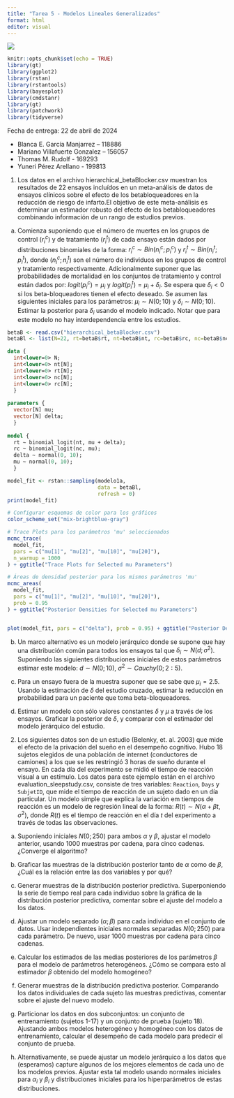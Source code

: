 ```yaml
---
title: "Tarea 5 - Modelos Lineales Generalizados"
format: html
editor: visual  
---
```


![](ITAM.png)

```r
knitr::opts_chunk$set(echo = TRUE)
library(gt)
library(ggplot2)
library(rstan)
library(rstantools)
library(bayesplot)
library(cmdstanr)
library(gt)
library(patchwork)
library(tidyverse)
```

Fecha de entrega: 22 de abril de 2024

-   Blanca E. García Manjarrez -- 118886
-   Mariano Villafuerte Gonzalez -- 156057
-   Thomas M. Rudolf - 169293
-   Yuneri Pérez Arellano - 199813

1.  Los datos en el archivo hierarchical_betaBlocker.csv muestran los resultados de 22 ensayos incluídos en un meta-análisis de datos de ensayos clínicos sobre el efecto de los betabloqueadores en la reducción de riesgo de infarto.El objetivo de este meta-análisis es determinar un estimador robusto del efecto de los betabloqueadores combinando información de un rango de estudios previos.

```{=html}
<!-- -->
```
a.  Comienza suponiendo que el número de muertes en los grupos de control $(r^{c}_i)$ y de tratamiento $(r^{t}_{i})$ de cada ensayo están dados por distribuciones binomiales de la forma: $r^{c}_i \sim Bin(n^{c}_{i}; p^{c}_{i})$ y $r^{t}_{i} \sim Bin(n^{t}_{i}; p^{t}_{i})$, donde $(n^{c}_{i};n^{t}_{i})$ son el número de individuos en los grupos de control y tratamiento respectivamente. Adicionalmente suponer que las probabilidades de mortalidad en los conjuntos de tratamiento y control están dados por: $logit(p^{c}_{i}) = \mu_i$ y $logit(p^{t}_{i}) = \mu_i + \delta_i$. Se espera que $\delta_i<0$ si los beta-bloqueadores tienen el efecto deseado. Se asumen las siguientes iniciales para los parámetros: $\mu_i \sim N(0;10)$ y $\delta_i \sim N(0; 10)$. Estimar la posterior para $\delta_i$ usando el modelo indicado. Notar que para este modelo no hay interdependencia entre los estudios.

```r
betaB <- read.csv("hierarchical_betaBlocker.csv")
betaBl <- list(N=22, rt=betaB$rt, nt=betaB$nt, rc=betaB$rc, nc=betaB$nc, N=betaB$N)
```

```stan
data { 
  int<lower=0> N; 
  int<lower=0> nt[N]; 
  int<lower=0> rt[N]; 
  int<lower=0> nc[N]; 
  int<lower=0> rc[N]; 
  } 
  
parameters { 
  vector[N] mu; 
  vector[N] delta; 
  } 
  
model { 
  rt ~ binomial_logit(nt, mu + delta); 
  rc ~ binomial_logit(nc, mu); 
  delta ~ normal(0, 10); 
  mu ~ normal(0, 10); 
  }
```


```r
model_fit <- rstan::sampling(modelo1a, 
                             data = betaBl,
                             refresh = 0)
print(model_fit)
```

```r
# Configurar esquemas de color para los gráficos
color_scheme_set("mix-brightblue-gray")

# Trace Plots para los parámetros 'mu' seleccionados
mcmc_trace(
  model_fit,
  pars = c("mu[1]", "mu[2]", "mu[10]", "mu[20]"),
  n_warmup = 1000
) + ggtitle("Trace Plots for Selected mu Parameters")

# Áreas de densidad posterior para los mismos parámetros 'mu'
mcmc_areas(
  model_fit,
  pars = c("mu[1]", "mu[2]", "mu[10]", "mu[20]"),
  prob = 0.95
) + ggtitle("Posterior Densities for Selected mu Parameters")


plot(model_fit, pars = c("delta"), prob = 0.95) + ggtitle("Posterior Densities for delta")
```





b.  Un marco alternativo es un modelo jerárquico donde se supone que hay una distribución común para todos los ensayos tal que $\delta_i \sim N(d;\sigma^2)$. Suponiendo las siguientes distribuciones iniciales de estos parámetros estimar este modelo: $d \sim N(0; 10)$, $\sigma^2 \sim Cauchy(0;2:5)$.

c.  Para un ensayo fuera de la muestra suponer que se sabe que $\mu_i= 2.5$. Usando la estimación de $\delta$ del estudio cruzado, estimar la reducción en probabilidad para un paciente que toma beta-bloqueadores.

d.  Estimar un modelo con sólo valores constantes $\delta$ y $\mu$ a través de los ensayos. Graficar la posterior de $\delta$, y comparar con el estimador del modelo jerárquico del estudio.

<!-- -->

2.  Los siguientes datos son de un estudio (Belenky, et. al. 2003) que mide el efecto de la privación del sueño en el desempeño cognitivo. Hubo 18 sujetos elegidos de una población de internet (conductores de camiones) a los que se les restringió 3 horas de sueño durante el ensayo. En cada día del experimento se midió el tiempo de reacción visual a un estímulo. Los datos para este ejemplo están en el archivo evaluation_sleepstudy.csv, consiste de tres variables: `Reaction`, `Days` y `SubjetID`, que mide el tiempo de reacción de un sujeto dado en un día particular. Un modelo simple que explica la variación em tiempos de reacción es un modelo de regresión lineal de la forma: $R(t) \sim N(\alpha+ \beta t, \sigma^2)$, donde $R(t)$ es el tiempo de reacción en el día $t$ del experimento a través de todas las observaciones.

<!-- -->

a.  Suponiendo iniciales $N(0; 250)$ para ambos $\alpha$ y $\beta$, ajustar el modelo anterior, usando 1000 muestras por cadena, para cinco cadenas. ¿Converge el algoritmo?

b.  Graficar las muestras de la distribución posterior tanto de $\alpha$ como de $\beta$, ¿Cuál es la relación entre las dos variables y por qué?

c.  Generar muestras de la distribución posterior predictiva. Superponiendo la serie de tiempo real para cada individuo sobre la gráfica de la distribución posterior predictiva, comentar sobre el ajuste del modelo a los datos.

d.  Ajustar un modelo separado $(\alpha; \beta)$ para cada individuo en el conjunto de datos. Usar independientes iniciales normales separadas $N (0; 250)$ para cada parámetro. De nuevo, usar 1000 muestras por cadena para cinco cadenas.

e.  Calcular los estimados de las medias posteriores de los parámetros $\beta$ para el modelo de parámetros heterogéneos. ¿Cómo se compara esto al estimador $\beta$ obtenido del modelo homogéneo?

f.  Generar muestras de la distribución predictiva posterior. Comparando los datos individuales de cada sujeto las muestras predictivas, comentar sobre el ajuste del nuevo modelo.

g.  Particionar los datos en dos subconjuntos: un conjunto de entrenamiento (sujetos 1-17) y un conjunto de prueba (sujeto 18). Ajustando ambos modelos heterogéneo y homogéneo con los datos de entrenamiento, calcular el desempeño de cada modelo para predecir el conjunto de prueba.

h.  Alternativamente, se puede ajustar un modelo jerárquico a los datos que (esperamos) capture algunos de los mejores elementos de cada uno de los modelos previos. Ajustar esta tal modelo usando normales iniciales para $\alpha_i$ y $\beta_i$ y distribuciones iniciales para los hiperparámetros de estas distribuciones.
